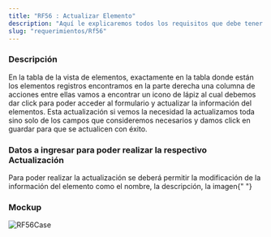 ```yaml
---
title: "RF56 : Actualizar Elemento"
description: "Aquí le explicaremos todos los requisitos que debe tener para poder usar nuestro software."
slug: "requerimientos/Rf56"
---
```



<h3>Descripción</h3>
En la tabla de la vista de elementos, exactamente en la tabla donde están los elementos
registros encontramos en la parte derecha una columna de acciones entre ellas vamos
a encontrar un icono de lápiz al cual debemos dar click para poder acceder al formulario
y actualizar la información del elementos. Esta actualización si vemos la necesidad
la actualizamos toda sino solo de los campos que consideremos necesarios y damos
click en guardar para que se actualicen con éxito.

<h3>Datos a ingresar para poder realizar la respectivo Actualización</h3>
Para poder realizar la actualización se deberá permitir la modificación de la información
del elemento como el nombre, la descripción, la imagen{" "}

<h3>Mockup</h3>
<Image src={RF56Case} alt="RF56Case" width={3148} height={2270} />

